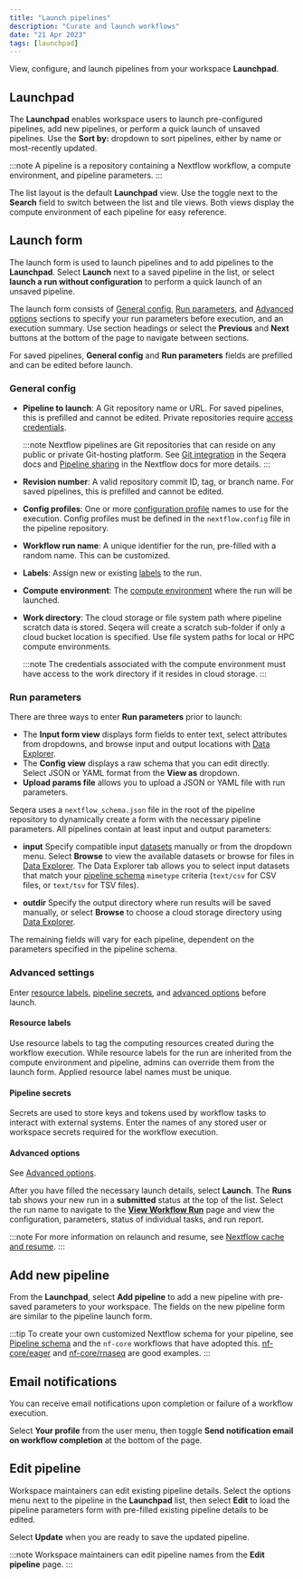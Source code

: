 ```yaml
---
title: "Launch pipelines"
description: "Curate and launch workflows"
date: "21 Apr 2023"
tags: [launchpad]
---
```


View, configure, and launch pipelines from your workspace **Launchpad**.

## Launchpad

The **Launchpad** enables workspace users to launch pre-configured pipelines, add new pipelines, or perform a quick launch of unsaved pipelines. Use the **Sort by:** dropdown to sort pipelines, either by name or most-recently updated.

:::note
A pipeline is a repository containing a Nextflow workflow, a compute environment, and pipeline parameters.
:::

The list layout is the default **Launchpad** view. Use the toggle next to the **Search** field to switch between the list and tile views. Both views display the compute environment of each pipeline for easy reference.

## Launch form

The launch form is used to launch pipelines and to add pipelines to the **Launchpad**. Select **Launch** next to a saved pipeline in the list, or select **launch a run without configuration** to perform a quick launch of an unsaved pipeline.

The launch form consists of [General config](#general-config), [Run parameters](#run-parameters), and [Advanced options](#advanced-options) sections to specify your run parameters before execution, and an execution summary. Use section headings or select the **Previous** and **Next** buttons at the bottom of the page to navigate between sections. 

For saved pipelines, **General config** and **Run parameters** fields are prefilled and can be edited before launch. 

### General config 

- **Pipeline to launch**: A Git repository name or URL. For saved pipelines, this is prefilled and cannot be edited. Private repositories require [access credentials](../credentials/overview.mdx).

  :::note
  Nextflow pipelines are Git repositories that can reside on any public or private Git-hosting platform. See [Git integration](../git/overview.mdx) in the Seqera docs and [Pipeline sharing](https://www.nextflow.io/docs/latest/sharing.html) in the Nextflow docs for more details.
  :::

- **Revision number**: A valid repository commit ID, tag, or branch name. For saved pipelines, this is prefilled and cannot be edited.

- **Config profiles**: One or more [configuration profile](https://www.nextflow.io/docs/latest/config.html#config-profiles) names to use for the execution. Config profiles must be defined in the `nextflow.config` file in the pipeline repository.

- **Workflow run name**: A unique identifier for the run, pre-filled with a random name. This can be customized.

- **Labels**: Assign new or existing [labels](../labels/overview.mdx) to the run.

- **Compute environment**: The [compute environment](../compute-envs/overview.mdx) where the run will be launched.

- **Work directory**: The cloud storage or file system path where pipeline scratch data is stored. Seqera will create a scratch sub-folder if only a cloud bucket location is specified. Use file system paths for local or HPC compute environments.

  :::note
  The credentials associated with the compute environment must have access to the work directory if it resides in cloud storage.
  :::

### Run parameters 

There are three ways to enter **Run parameters** prior to launch:

- The **Input form view** displays form fields to enter text, select attributes from dropdowns, and browse input and output locations with [Data Explorer](../data/data-explorer.mdx).
- The **Config view** displays a raw schema that you can edit directly. Select JSON or YAML format from the **View as** dropdown.
- **Upload params file** allows you to upload a JSON or YAML file with run parameters.

Seqera uses a `nextflow_schema.json` file in the root of the pipeline repository to dynamically create a form with the necessary pipeline parameters. All pipelines contain at least input and output parameters:

- **input**
Specify compatible input [datasets](../data/datasets.mdx)  manually or from the dropdown menu. Select **Browse** to view the available datasets or browse for files in [Data Explorer](../data/data-explorer.mdx). The Data Explorer tab allows you to select input datasets that match your [pipeline schema](../pipeline-schema/overview.mdx) `mimetype` criteria (`text/csv` for CSV files, or `text/tsv` for TSV files).

- **outdir**
Specify the output directory where run results will be saved manually, or select **Browse** to choose a cloud storage directory using [Data Explorer](../data/data-explorer.mdx).

The remaining fields will vary for each pipeline, dependent on the parameters specified in the pipeline schema. 

### Advanced settings 

Enter [resource labels](../resource-labels/overview.mdx), [pipeline secrets](../secrets/overview.mdx), and [advanced options](../launch/advanced.mdx) before launch. 

#### Resource labels

Use resource labels to tag the computing resources created during the workflow execution. While resource labels for the run are inherited from the compute environment and pipeline, admins can override them from the launch form. Applied resource label names must be unique. 

#### Pipeline secrets 

Secrets are used to store keys and tokens used by workflow tasks to interact with external systems. Enter the names of any stored user or workspace secrets required for the workflow execution.

#### Advanced options

See [Advanced options](../launch/advanced.mdx). 

After you have filled the necessary launch details, select **Launch**. The **Runs** tab shows your new run in a **submitted** status at the top of the list. Select the run name to navigate to the [**View Workflow Run**](../monitoring/summary.mdx) page and view the configuration, parameters, status of individual tasks, and run report.

:::note
For more information on relaunch and resume, see [Nextflow cache and resume](./cache-resume.mdx).
:::

## Add new pipeline

From the **Launchpad**, select **Add pipeline** to add a new pipeline with pre-saved parameters to your workspace. The fields on the new pipeline form are similar to the pipeline launch form.

:::tip
To create your own customized Nextflow schema for your pipeline, see [Pipeline schema](../pipeline-schema/overview.mdx) and the `nf-core` workflows that have adopted this. [nf-core/eager](https://github.com/nf-core/eager/blob/master/nextflow_schema.json) and [nf-core/rnaseq](https://github.com/nf-core/rnaseq/blob/master/nextflow_schema.json) are good examples.
:::

## Email notifications

You can receive email notifications upon completion or failure of a workflow execution.

Select **Your profile** from the user menu, then toggle **Send notification email on workflow completion** at the bottom of the page.

## Edit pipeline

Workspace maintainers can edit existing pipeline details. Select the options menu next to the pipeline in the **Launchpad** list, then select **Edit** to load the pipeline parameters form with pre-filled existing pipeline details to be edited.

Select **Update** when you are ready to save the updated pipeline.

:::note
Workspace maintainers can edit pipeline names from the **Edit pipeline** page.
:::
